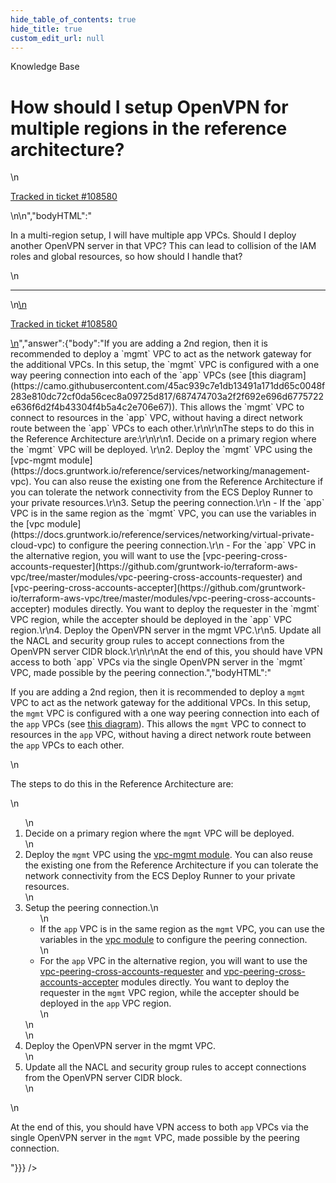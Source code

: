 ```yaml
---
hide_table_of_contents: true
hide_title: true
custom_edit_url: null
---
```



<head>
  <link rel="canonical" href="https://github.com/gruntwork-io/knowledge-base/discussions/414" />
</head>

<CenterLayout>
<span className="searchCategory">Knowledge Base</span>
<h1>How should I setup OpenVPN for multiple regions in the reference architecture?</h1>
<GitHub discussion={{"id":"D_kwDOF8slf84APhHe","number":414,"author":{"login":"yorinasub17"},"title":"How should I setup OpenVPN for multiple regions in the reference architecture?","body":"\nIn a multi-region setup, I will have multiple app VPCs. Should I deploy another OpenVPN server in that VPC? This can lead to collision of the IAM roles and global resources, so how should I handle that?\n\n---\n\n<ins datetime=\"2022-05-11T21:25:46Z\">\n  <p><a href=\"https://support.gruntwork.io/hc/requests/108580\">Tracked in ticket #108580</a></p>\n</ins>\n","bodyHTML":"<p dir=\"auto\">In a multi-region setup, I will have multiple app VPCs. Should I deploy another OpenVPN server in that VPC? This can lead to collision of the IAM roles and global resources, so how should I handle that?</p>\n<hr>\n<ins datetime=\"2022-05-11T21:25:46Z\">\n  <p dir=\"auto\"><a href=\"https://support.gruntwork.io/hc/requests/108580\" rel=\"nofollow\">Tracked in ticket #108580</a></p>\n</ins>","answer":{"body":"If you are adding a 2nd region, then it is recommended to deploy a `mgmt` VPC to act as the network gateway for the additional VPCs. In this setup, the `mgmt` VPC is configured with a one way peering connection into each of the `app` VPCs (see [this diagram](https://camo.githubusercontent.com/45ac939c7e1db13491a171dd65c0048f283e810dc72cf0da56cec8a09725d817/687474703a2f2f692e696d6775722e636f6d2f4b43304f4b5a4c2e706e67)). This allows the `mgmt` VPC to connect to resources in the `app` VPC, without having a direct network route between the `app` VPCs to each other.\r\n\r\nThe steps to do this in the Reference Architecture are:\r\n\r\n1. Decide on a primary region where the `mgmt` VPC will be deployed. \r\n2. Deploy the `mgmt` VPC using the [vpc-mgmt module](https://docs.gruntwork.io/reference/services/networking/management-vpc). You can also reuse the existing one from the Reference Architecture if you can tolerate the network connectivity from the ECS Deploy Runner to your private resources.\r\n3. Setup the peering connection.\r\n    - If the `app` VPC is in the same region as the `mgmt` VPC, you can use the variables in the [vpc module](https://docs.gruntwork.io/reference/services/networking/virtual-private-cloud-vpc) to configure the peering connection.\r\n    - For the `app` VPC in the alternative region, you will want to use the [vpc-peering-cross-accounts-requester](https://github.com/gruntwork-io/terraform-aws-vpc/tree/master/modules/vpc-peering-cross-accounts-requester) and [vpc-peering-cross-accounts-accepter](https://github.com/gruntwork-io/terraform-aws-vpc/tree/master/modules/vpc-peering-cross-accounts-accepter) modules directly. You want to deploy the requester in the `mgmt` VPC region, while the accepter should be deployed in the `app` VPC region.\r\n4. Deploy the OpenVPN server in the mgmt VPC.\r\n5. Update all the NACL and security group rules to accept connections from the OpenVPN server CIDR block.\r\n\r\nAt the end of this, you should have VPN access to both `app` VPCs via the single OpenVPN server in the `mgmt` VPC, made possible by the peering connection.","bodyHTML":"<p dir=\"auto\">If you are adding a 2nd region, then it is recommended to deploy a <code class=\"notranslate\">mgmt</code> VPC to act as the network gateway for the additional VPCs. In this setup, the <code class=\"notranslate\">mgmt</code> VPC is configured with a one way peering connection into each of the <code class=\"notranslate\">app</code> VPCs (see <a href=\"https://camo.githubusercontent.com/45ac939c7e1db13491a171dd65c0048f283e810dc72cf0da56cec8a09725d817/687474703a2f2f692e696d6775722e636f6d2f4b43304f4b5a4c2e706e67\" rel=\"nofollow\">this diagram</a>). This allows the <code class=\"notranslate\">mgmt</code> VPC to connect to resources in the <code class=\"notranslate\">app</code> VPC, without having a direct network route between the <code class=\"notranslate\">app</code> VPCs to each other.</p>\n<p dir=\"auto\">The steps to do this in the Reference Architecture are:</p>\n<ol dir=\"auto\">\n<li>Decide on a primary region where the <code class=\"notranslate\">mgmt</code> VPC will be deployed.</li>\n<li>Deploy the <code class=\"notranslate\">mgmt</code> VPC using the <a href=\"https://docs.gruntwork.io/reference/services/networking/management-vpc\" rel=\"nofollow\">vpc-mgmt module</a>. You can also reuse the existing one from the Reference Architecture if you can tolerate the network connectivity from the ECS Deploy Runner to your private resources.</li>\n<li>Setup the peering connection.\n<ul dir=\"auto\">\n<li>If the <code class=\"notranslate\">app</code> VPC is in the same region as the <code class=\"notranslate\">mgmt</code> VPC, you can use the variables in the <a href=\"https://docs.gruntwork.io/reference/services/networking/virtual-private-cloud-vpc\" rel=\"nofollow\">vpc module</a> to configure the peering connection.</li>\n<li>For the <code class=\"notranslate\">app</code> VPC in the alternative region, you will want to use the <a href=\"https://github.com/gruntwork-io/terraform-aws-vpc/tree/master/modules/vpc-peering-cross-accounts-requester\">vpc-peering-cross-accounts-requester</a> and <a href=\"https://github.com/gruntwork-io/terraform-aws-vpc/tree/master/modules/vpc-peering-cross-accounts-accepter\">vpc-peering-cross-accounts-accepter</a> modules directly. You want to deploy the requester in the <code class=\"notranslate\">mgmt</code> VPC region, while the accepter should be deployed in the <code class=\"notranslate\">app</code> VPC region.</li>\n</ul>\n</li>\n<li>Deploy the OpenVPN server in the mgmt VPC.</li>\n<li>Update all the NACL and security group rules to accept connections from the OpenVPN server CIDR block.</li>\n</ol>\n<p dir=\"auto\">At the end of this, you should have VPN access to both <code class=\"notranslate\">app</code> VPCs via the single OpenVPN server in the <code class=\"notranslate\">mgmt</code> VPC, made possible by the peering connection.</p>"}}} />

</CenterLayout>
  

<!-- ##DOCS-SOURCER-START
{
  "sourcePlugin": "github-discussions",
  "hash": "cf707132824082a24278fd6b49086ba6"
}
##DOCS-SOURCER-END -->
